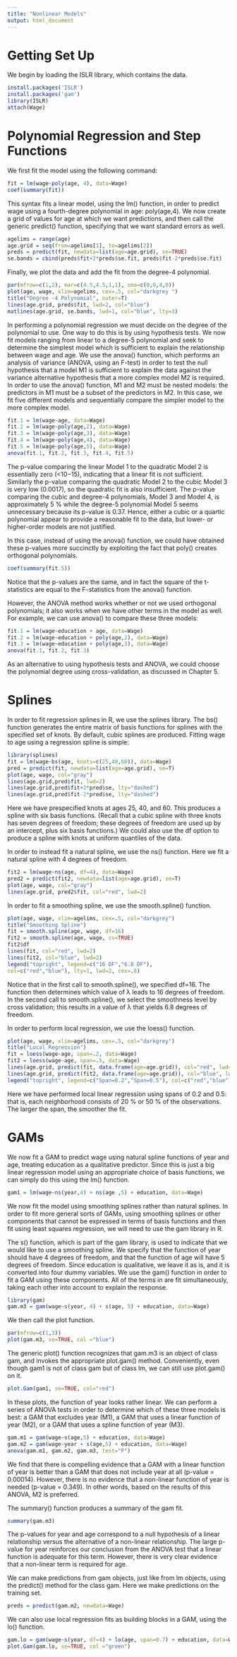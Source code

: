 ```yaml
---
title: "Nonlinear Models"
output: html_document
---
```


# Getting Set Up
We begin by loading the ISLR library, which contains the data.
```r
install.packages('ISLR')
install.packages('gam')
library(ISLR)
attach(Wage)
```
# Polynomial Regression and Step Functions
We first fit the model using the following command:
```r
fit = lm(wage~poly(age, 4), data=Wage)
coef(summary(fit))
```
This syntax fits a linear model, using the lm() function, in order to predict wage using a fourth-degree polynomial in age: poly(age,4). We now create a grid of values for age at which we want predictions, and then call the generic predict() function, specifying that we want standard errors as well.

```r
agelims = range(age)
age.grid = seq(from=agelims[1], to=agelims[2])
preds = predict(fit, newdata=list(age=age.grid), se=TRUE)
se.bands = cbind(preds$fit+2*preds$se.fit, preds$fit-2*preds$se.fit)
```

Finally, we plot the data and add the fit from the degree-4 polynomial.

```r
par(mfrow=c(1,2), mar=c(4.5,4.5,1,1), oma=c(0,0,4,0))
plot(age, wage, xlim=agelims, cex=.5, col="darkgrey ")
title("Degree -4 Polynomial", outer=T)
lines(age.grid, preds$fit, lwd=2, col="blue")
matlines(age.grid, se.bands, lwd=1, col="blue", lty=3)
```

In performing a polynomial regression we must decide on the degree of the polynomial to use. One way to do this is by using hypothesis tests. We
now fit models ranging from linear to a degree-5 polynomial and seek to determine the simplest model which is sufficient to explain the relationship between wage and age. We use the anova() function, which performs an analysis of variance (ANOVA, using an F-test) in order to test the null hypothesis that a model M1 is sufficient to explain the data against the variance alternative hypothesis that a more complex model M2 is required. In order to use the anova() function, M1 and M2 must be nested models: the predictors in M1 must be a subset of the predictors in M2. In this case,
we fit five different models and sequentially compare the simpler model to the more complex model.

```r
fit.1 = lm(wage~age, data=Wage)
fit.2 = lm(wage~poly(age,2), data=Wage)
fit.3 = lm(wage~poly(age,3), data=Wage)
fit.4 = lm(wage~poly(age,4), data=Wage)
fit.5 = lm(wage~poly(age,5), data=Wage)
anova(fit.1, fit.2, fit.3, fit.4, fit.5)
```

The p-value comparing the linear Model 1 to the quadratic Model 2 is essentially zero (<10−15), indicating that a linear fit is not sufficient. Similarly the p-value comparing the quadratic Model 2 to the cubic Model 3 is very low (0.0017), so the quadratic fit is also insufficient. The p-value comparing the cubic and degree-4 polynomials, Model 3 and Model 4, is approximately 5 % while the degree-5 polynomial Model 5 seems unnecessary because its p-value is 0.37. Hence, either a cubic or a quartic polynomial appear to provide a reasonable fit to the data, but lower- or higher-order models are not justified.

In this case, instead of using the anova() function, we could have obtained these p-values more succinctly by exploiting the fact that poly() creates orthogonal polynomials.

```r
coef(summary(fit.5))
```

Notice that the p-values are the same, and in fact the square of the t-statistics are equal to the F-statistics from the anova() function.

However, the ANOVA method works whether or not we used orthogonal polynomials; it also works when we have other terms in the model as well. For example, we can use anova() to compare these three models:

```r
fit.1 = lm(wage~education + age, data=Wage)
fit.2 = lm(wage~education + poly(age,2), data=Wage)
fit.3 = lm(wage~education + poly(age,3), data=Wage)
anova(fit.1, fit.2, fit.3)
```

As an alternative to using hypothesis tests and ANOVA, we could choose the polynomial degree using cross-validation, as discussed in Chapter 5.

# Splines
In order to fit regression splines in R, we use the splines library. The bs() function generates the entire matrix of basis functions for splines with the specified set of knots. By default, cubic splines are produced. Fitting wage to age using a regression spline is simple:

```r
library(splines)
fit = lm(wage~bs(age, knots=c(25,40,60)), data=Wage)
pred = predict(fit, newdata=list(age=age.grid), se=T)
plot(age, wage, col="gray")
lines(age.grid,pred$fit, lwd=2)
lines(age.grid,pred$fit+2*pred$se, lty="dashed")
lines(age.grid,pred$fit-2*pred$se, lty="dashed")
```

Here we have prespecified knots at ages 25, 40, and 60. This produces a spline with six basis functions. (Recall that a cubic spline with three knots
has seven degrees of freedom; these degrees of freedom are used up by an intercept, plus six basis functions.) We could also use the df option to produce a spline with knots at uniform quantiles of the data.

In order to instead fit a natural spline, we use the ns() function. Here we fit a natural spline with 4 degrees of freedom.

```r
fit2 = lm(wage~ns(age, df=4), data=Wage)
pred2 = predict(fit2, newdata=list(age=age.grid), se=T)
plot(age, wage, col="gray")
lines(age.grid, pred2$fit, col="red", lwd=2)
```

In order to fit a smoothing spline, we use the smooth.spline() function.

```r
plot(age, wage, xlim=agelims, cex=.5, col="darkgrey")
title("Smoothing Spline")
fit = smooth.spline(age, wage, df=16)
fit2 = smooth.spline(age, wage, cv=TRUE)
fit2$df
lines(fit, col="red", lwd=2)
lines(fit2, col="blue", lwd=2)
legend("topright", legend=c("16 DF","6.8 DF"),
col=c("red","blue"), lty=1, lwd=2, cex=.8)
```

Notice that in the first call to smooth.spline(), we specified df=16. The function then determines which value of λ leads to 16 degrees of freedom. In the second call to smooth.spline(), we select the smoothness level by cross validation; this results in a value of λ that yields 6.8 degrees of freedom.

In order to perform local regression, we use the loess() function.
```r
plot(age, wage, xlim=agelims, cex=.5, col="darkgrey")
title("Local Regression")
fit = loess(wage~age, span=.2, data=Wage)
fit2 = loess(wage~age, span=.5, data=Wage)
lines(age.grid, predict(fit, data.frame(age=age.grid)), col="red", lwd=2)
lines(age.grid, predict(fit2, data.frame(age=age.grid)), col="blue", lwd=2)
legend("topright", legend=c("Span=0.2","Span=0.5"), col=c("red","blue"), lty=1, lwd=2, cex =.8)
```

Here we have performed local linear regression using spans of 0.2 and 0.5: that is, each neighborhood consists of 20 % or 50 % of the observations. The larger the span, the smoother the fit.

# GAMs
We now fit a GAM to predict wage using natural spline functions of year and age, treating education as a qualitative predictor. Since this is just a big linear regression model using an appropriate choice of basis functions, we can simply do this using the lm() function.

```r
gam1 = lm(wage~ns(year,4) + ns(age ,5) + education, data=Wage)
```

We now fit the model using smoothing splines rather than natural splines. In order to fit more general sorts of GAMs, using smoothing splines
or other components that cannot be expressed in terms of basis functions and then fit using least squares regression, we will need to use the gam
library in R.

The s() function, which is part of the gam library, is used to indicate that we would like to use a smoothing spline. We specify that the function of year should have 4 degrees of freedom, and that the function of age will have 5 degrees of freedom. Since education is qualitative, we leave it as is, and it is converted into four dummy variables. We use the gam() function in order to fit a GAM using these components. All of the terms in are fit simultaneously, taking each other into account to explain the response.

```r
library(gam)
gam.m3 = gam(wage~s(year, 4) + s(age, 5) + education, data=Wage)
```

We then call the plot function.

```r
par(mfrow=c(1,3))
plot(gam.m3, se=TRUE, col ="blue")
```

The generic plot() function recognizes that gam.m3 is an object of class gam, and invokes the appropriate plot.gam() method. Conveniently, even though gam1 is not of class gam but of class lm, we can still use plot.gam() on it.

```r
plot.Gam(gam1, se=TRUE, col="red")
```

In these plots, the function of year looks rather linear. We can perform a series of ANOVA tests in order to determine which of these three models is
best: a GAM that excludes year (M1), a GAM that uses a linear function of year (M2), or a GAM that uses a spline function of year (M3).

```r
gam.m1 = gam(wage~s(age,5) + education, data=Wage)
gam.m2 = gam(wage~year + s(age,5) + education, data=Wage)
anova(gam.m1, gam.m2, gam.m3, test="F")
```

We find that there is compelling evidence that a GAM with a linear function of year is better than a GAM that does not include year at all (p-value = 0.00014). However, there is no evidence that a non-linear function of year is needed (p-value = 0.349). In other words, based on the results of this ANOVA, M2 is preferred.

The summary() function produces a summary of the gam fit.

```r
summary(gam.m3)
```

The p-values for year and age correspond to a null hypothesis of a linear relationship versus the alternative of a non-linear relationship. The large p-value for year reinforces our conclusion from the ANOVA test that a linear function is adequate for this term. However, there is very clear evidence that a non-linear term is required for age.

We can make predictions from gam objects, just like from lm objects, using the predict() method for the class gam. Here we make predictions on
the training set.

```r
preds = predict(gam.m2, newdata=Wage)
```

We can also use local regression fits as building blocks in a GAM, using the lo() function.

```r
gam.lo = gam(wage~s(year, df=4) + lo(age, span=0.7) + education, data=Wage)
plot.Gam(gam.lo, se=TRUE, col ="green")
```